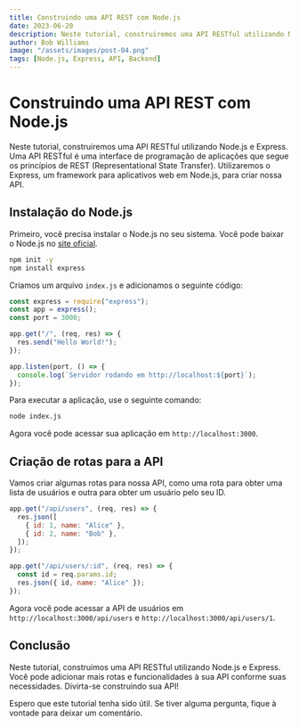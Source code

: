 ```yaml
---
title: Construindo uma API REST com Node.js
date: 2023-06-20
description: Neste tutorial, construiremos uma API RESTful utilizando Node.js e Express.
author: Bob Williams
image: "/assets/images/post-04.png"
tags: [Node.js, Express, API, Backend]
---
```


# Construindo uma API REST com Node.js

Neste tutorial, construiremos uma API RESTful utilizando Node.js e Express. Uma API RESTful é uma interface de programação de aplicações que segue os princípios de REST (Representational State Transfer). Utilizaremos o Express, um framework para aplicativos web em Node.js, para criar nossa API.

## Instalação do Node.js

Primeiro, você precisa instalar o Node.js no seu sistema. Você pode baixar o Node.js no [site oficial](https://nodejs.org/).

```bash
npm init -y
npm install express
```

Criamos um arquivo `index.js` e adicionamos o seguinte código:

```javascript
const express = require("express");
const app = express();
const port = 3000;

app.get("/", (req, res) => {
  res.send("Hello World!");
});

app.listen(port, () => {
  console.log(`Servidor rodando em http://localhost:${port}`);
});
```

Para executar a aplicação, use o seguinte comando:

```bash
node index.js
```

Agora você pode acessar sua aplicação em `http://localhost:3000`.

## Criação de rotas para a API

Vamos criar algumas rotas para nossa API, como uma rota para obter uma lista de usuários e outra para obter um usuário pelo seu ID.

```javascript
app.get("/api/users", (req, res) => {
  res.json([
    { id: 1, name: "Alice" },
    { id: 2, name: "Bob" },
  ]);
});

app.get("/api/users/:id", (req, res) => {
  const id = req.params.id;
  res.json({ id, name: "Alice" });
});
```

Agora você pode acessar a API de usuários em `http://localhost:3000/api/users` e `http://localhost:3000/api/users/1`.

## Conclusão

Neste tutorial, construímos uma API RESTful utilizando Node.js e Express. Você pode adicionar mais rotas e funcionalidades à sua API conforme suas necessidades. Divirta-se construindo sua API!

Espero que este tutorial tenha sido útil. Se tiver alguma pergunta, fique à vontade para deixar um comentário.
